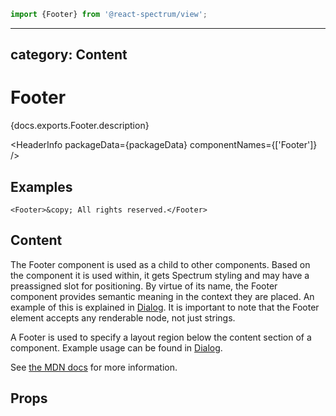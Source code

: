 <!-- Copyright 2020 Adobe. All rights reserved.
This file is licensed to you under the Apache License, Version 2.0 (the "License");
you may not use this file except in compliance with the License. You may obtain a copy
of the License at http://www.apache.org/licenses/LICENSE-2.0
Unless required by applicable law or agreed to in writing, software distributed under
the License is distributed on an "AS IS" BASIS, WITHOUT WARRANTIES OR REPRESENTATIONS
OF ANY KIND, either express or implied. See the License for the specific language
governing permissions and limitations under the License. -->



```jsx import
import {Footer} from '@react-spectrum/view';
```

---
category: Content
---

# Footer

<p>{docs.exports.Footer.description}</p>

<HeaderInfo
  packageData={packageData}
  componentNames={['Footer']} />

## Examples

```tsx example
<Footer>&copy; All rights reserved.</Footer>
```

## Content

The Footer component is used as a child to other components. Based on the
component it is used within, it gets Spectrum styling and may have a preassigned
slot for positioning. By virtue of its name, the Footer component provides
semantic meaning in the context they are placed. An example of this is
explained in [Dialog](Dialog.html#content). It is important to note
that the Footer element accepts any renderable node, not just strings.

A Footer is used to specify a layout region below the content section of a component.
Example usage can be found in [Dialog](Dialog.html#example).

See [the MDN docs](https://developer.mozilla.org/en-US/docs/Web/HTML/Element/footer) for more information.

## Props

<PropTable component={docs.exports.Footer} links={docs.links} />
